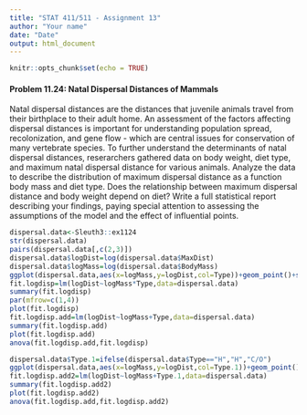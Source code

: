 ```yaml
---
title: "STAT 411/511 - Assignment 13"
author: "Your name"
date: "Date"
output: html_document
---
```


```r
knitr::opts_chunk$set(echo = TRUE) 
```

#### Problem 11.24: Natal Dispersal Distances of Mammals
Natal dispersal distances are the distances that juvenile animals travel from their birthplace to their adult home.  An assessment of the factors affecting dispersal distances is important for understanding population spread, recolonization, and gene flow - which are central issues for conservation of many vertebrate species.  To further understand the determinants of natal dispersal distances, reserarchers gathered data on body weight, diet type, and maximum natal dispersal distance for various animals.  Analyze the data to describe the distribution of maximum dispersal distance as a function body mass and diet type.  Does the relationship between maximum dispersal distance and body weight depend on diet?  Write a full statistical report describing your findings, paying special attention to assessing the assumptions of the model and the effect of influential points.

```r
dispersal.data<-Sleuth3::ex1124
str(dispersal.data)
pairs(dispersal.data[,c(2,3)])
dispersal.data$logDist=log(dispersal.data$MaxDist)
dispersal.data$logMass=log(dispersal.data$BodyMass)
ggplot(dispersal.data,aes(x=logMass,y=logDist,col=Type))+geom_point()+stat_smooth(method='lm',se=F)
fit.logdisp=lm(logDist~logMass*Type,data=dispersal.data)
summary(fit.logdisp)
par(mfrow=c(1,4))
plot(fit.logdisp)
fit.logdisp.add=lm(logDist~logMass+Type,data=dispersal.data)
summary(fit.logdisp.add)
plot(fit.logdisp.add)
anova(fit.logdisp.add,fit.logdisp)
```
```r
dispersal.data$Type.1=ifelse(dispersal.data$Type=="H","H","C/O")
ggplot(dispersal.data,aes(x=logMass,y=logDist,col=Type.1))+geom_point()+stat_smooth(method='lm',se=F)
fit.logdisp.add2=lm(logDist~logMass+Type.1,data=dispersal.data)
summary(fit.logdisp.add2)
plot(fit.logdisp.add2)
anova(fit.logdisp.add,fit.logdisp.add2)

```

